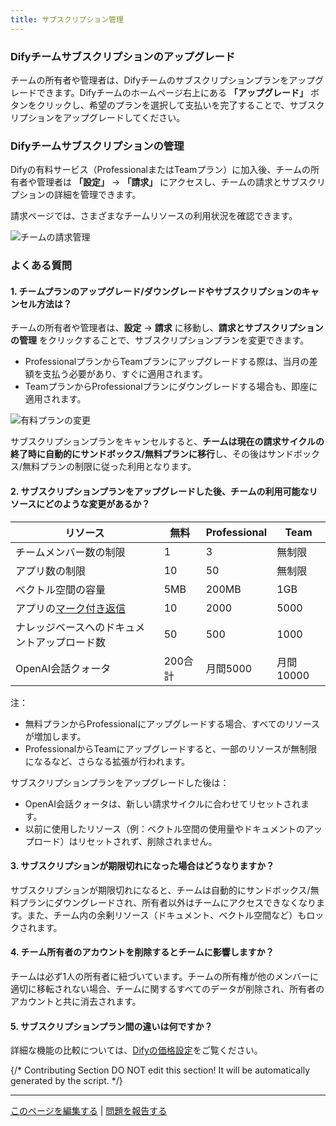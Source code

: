 ```yaml
---
title: サブスクリプション管理
---
```



### Difyチームサブスクリプションのアップグレード

チームの所有者や管理者は、Difyチームのサブスクリプションプランをアップグレードできます。Difyチームのホームページ右上にある **「アップグレード」** ボタンをクリックし、希望のプランを選択して支払いを完了することで、サブスクリプションをアップグレードしてください。

### Difyチームサブスクリプションの管理

Difyの有料サービス（ProfessionalまたはTeamプラン）に加入後、チームの所有者や管理者は **「設定」** → **「請求」** にアクセスし、チームの請求とサブスクリプションの詳細を管理できます。

請求ページでは、さまざまなチームリソースの利用状況を確認できます。

![チームの請求管理](https://assets-docs.dify.ai/dify-enterprise-mintlify/jp/guides/management/07eb0d03a33e2e01df44dbf3cf241f14.png)

### よくある質問

#### 1. チームプランのアップグレード/ダウングレードやサブスクリプションのキャンセル方法は？

チームの所有者や管理者は、**設定** → **請求** に移動し、**請求とサブスクリプションの管理** をクリックすることで、サブスクリプションプランを変更できます。

* ProfessionalプランからTeamプランにアップグレードする際は、当月の差額を支払う必要があり、すぐに適用されます。
* TeamプランからProfessionalプランにダウングレードする場合も、即座に適用されます。

![有料プランの変更](https://assets-docs.dify.ai/dify-enterprise-mintlify/jp/guides/management/c572ba8806b41eb6564fc658d3d8124b.jpeg)

サブスクリプションプランをキャンセルすると、**チームは現在の請求サイクルの終了時に自動的にサンドボックス/無料プランに移行**し、その後はサンドボックス/無料プランの制限に従った利用となります。

#### 2. サブスクリプションプランをアップグレードした後、チームの利用可能なリソースにどのような変更があるか？

<table>
  <thead>
    <tr>
      <th>リソース</th>
      <th>無料</th>
      <th>Professional</th>
      <th>Team</th>
    </tr>
  </thead>
  <tbody>
    <tr>
      <td>チームメンバー数の制限</td>
      <td>1</td>
      <td>3</td>
      <td>無制限</td>
    </tr>
    <tr>
      <td>アプリ数の制限</td>
      <td>10</td>
      <td>50</td>
      <td>無制限</td>
    </tr>
    <tr>
      <td>ベクトル空間の容量</td>
      <td>5MB</td>
      <td>200MB</td>
      <td>1GB</td>
    </tr>
    <tr>
      <td>アプリの<a href="https://docs.dify.ai/v/ja-jp/guides/biao-zhu/logs">マーク付き返信</a></td>
      <td>10</td>
      <td>2000</td>
      <td>5000</td>
    </tr>
    <tr>
      <td>ナレッジベースへのドキュメントアップロード数</td>
      <td>50</td>
      <td>500</td>
      <td>1000</td>
    </tr>
    <tr>
      <td>OpenAI会話クォータ</td>
      <td>200合計</td>
      <td>月間5000</td>
      <td>月間10000</td>
    </tr>
  </tbody>
</table>
注：

* 無料プランからProfessionalにアップグレードする場合、すべてのリソースが増加します。
* ProfessionalからTeamにアップグレードすると、一部のリソースが無制限になるなど、さらなる拡張が行われます。

サブスクリプションプランをアップグレードした後は：

* OpenAI会話クォータは、新しい請求サイクルに合わせてリセットされます。
* 以前に使用したリソース（例：ベクトル空間の使用量やドキュメントのアップロード）はリセットされず、削除されません。

#### 3. サブスクリプションが期限切れになった場合はどうなりますか？

サブスクリプションが期限切れになると、チームは自動的にサンドボックス/無料プランにダウングレードされ、所有者以外はチームにアクセスできなくなります。また、チーム内の余剰リソース（ドキュメント、ベクトル空間など）もロックされます。

#### 4. チーム所有者のアカウントを削除するとチームに影響しますか？

チームは必ず1人の所有者に紐づいています。チームの所有権が他のメンバーに適切に移転されない場合、チームに関するすべてのデータが削除され、所有者のアカウントと共に消去されます。

#### 5. サブスクリプションプラン間の違いは何ですか？

詳細な機能の比較については、[Difyの価格設定](https://dify.ai/pricing)をご覧ください。

{/*
Contributing Section
DO NOT edit this section!
It will be automatically generated by the script.
*/}

---

[このページを編集する](https://github.com/langgenius/dify-docs/edit/main/ja-jp/guides/management/subscription-management.mdx) | [問題を報告する](https://github.com/langgenius/dify-docs/issues/new?template=docs.yml)

